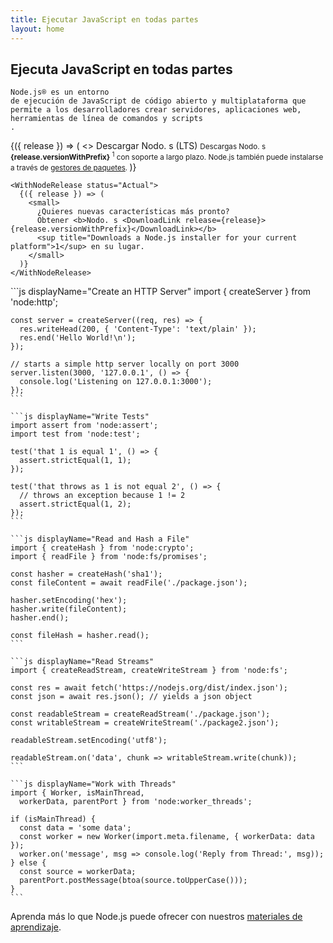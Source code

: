 ```yaml
---
title: Ejecutar JavaScript en todas partes
layout: home
---
```


<section>
  <WithBadge section="índice" />

  <div>
    <h1 className="special">Ejecuta JavaScript en todas partes</h1>

    Node.js®️ es un entorno
    de ejecución de JavaScript de código abierto y multiplataforma que permite a los desarrolladores crear servidores, aplicaciones web, herramientas de línea de comandos y scripts
    .
  </div>

  <div>
    <WithNodeRelease status={['LTS activo', 'Mantenimiento LTS']}>
      {({ release }) => (
        <>
          <DownloadButton release={release}>Descargar Nodo. s (LTS)</DownloadButton>
          <small>
            Descargas Nodo. s <b>{release.versionWithPrefix}</b>
            <sup title="Downloads a Node.js installer for your current platform">1</sup> con soporte a largo plazo.
            Node.js también puede instalarse a través de <a href="/download/package-manager">gestores de paquetes</a>.
          </small>
        </>
      )}
    </WithNodeRelease>

    <WithNodeRelease status="Actual">
      {({ release }) => (
        <small>
          ¿Quieres nuevas características más pronto?
          Obtener <b>Nodo. s <DownloadLink release={release}>{release.versionWithPrefix}</DownloadLink></b>
          <sup title="Downloads a Node.js installer for your current platform">1</sup> en su lugar.
        </small>
      )}
    </WithNodeRelease>
  </div>
</section>

<section>
  <div>
    ```js displayName="Create an HTTP Server"
    import { createServer } from 'node:http';

    const server = createServer((req, res) => {
      res.writeHead(200, { 'Content-Type': 'text/plain' });
      res.end('Hello World!\n');
    });

    // starts a simple http server locally on port 3000
    server.listen(3000, '127.0.0.1', () => {
      console.log('Listening on 127.0.0.1:3000');
    });
    ```

    ```js displayName="Write Tests"
    import assert from 'node:assert';
    import test from 'node:test';

    test('that 1 is equal 1', () => {
      assert.strictEqual(1, 1);
    });

    test('that throws as 1 is not equal 2', () => {
      // throws an exception because 1 != 2
      assert.strictEqual(1, 2);
    });
    ```

    ```js displayName="Read and Hash a File"
    import { createHash } from 'node:crypto';
    import { readFile } from 'node:fs/promises';

    const hasher = createHash('sha1');
    const fileContent = await readFile('./package.json');

    hasher.setEncoding('hex');
    hasher.write(fileContent);
    hasher.end();

    const fileHash = hasher.read();
    ```

    ```js displayName="Read Streams"
    import { createReadStream, createWriteStream } from 'node:fs';

    const res = await fetch('https://nodejs.org/dist/index.json');
    const json = await res.json(); // yields a json object

    const readableStream = createReadStream('./package.json');
    const writableStream = createWriteStream('./package2.json');

    readableStream.setEncoding('utf8');

    readableStream.on('data', chunk => writableStream.write(chunk));
    ```

    ```js displayName="Work with Threads"
    import { Worker, isMainThread,
      workerData, parentPort } from 'node:worker_threads';

    if (isMainThread) {
      const data = 'some data';
      const worker = new Worker(import.meta.filename, { workerData: data });
      worker.on('message', msg => console.log('Reply from Thread:', msg));
    } else {
      const source = workerData;
      parentPort.postMessage(btoa(source.toUpperCase()));
    }
    ```
  </div>

  Aprenda más lo que Node.js puede ofrecer con nuestros [materiales de aprendizaje](/learn).
</section>
